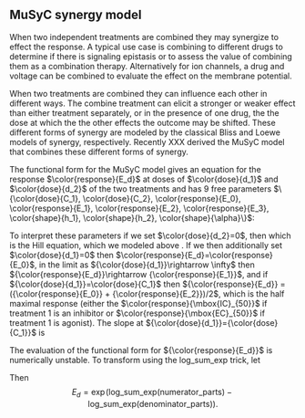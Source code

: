 
## MuSyC synergy model {#MuSyC}
When two independent treatments are combined they may synergize to effect the response. A typical use case is combining to different drugs to determine if there is signaling epistasis or to assess the value of combining them as a combination therapy. Alternatively for ion channels, a drug and voltage can be combined to evaluate the effect on the membrane potential.

When two treatments are combined they can influence each other in different ways. The combine treatment can elicit a stronger or weaker effect than either treatment separately, or in the presence of one drug, the the dose at which the the other effects the outcome may be shifted. These different forms of synergy are modeled by the classical Bliss and Loewe models of synergy, respectively. Recently XXX derived the MuSyC model that combines these different forms of synergy.  

The functional form for the MuSyC model gives an equation for the response $\color{response}{E_d}$ at doses of $\color{dose}{d_1}$ and $\color{dose}{d_2}$ of the two treatments and has $9$ free parameters $\{\color{dose}{C_1}, \color{dose}{C_2}, \color{response}{E_0}, \color{response}{E_1}, \color{response}{E_2}, \color{response}{E_3}, \color{shape}{h_1}, \color{shape}{h_2}, \color{shape}{\alpha}\}$:

\begin{align}
\color{response}{E_d} &= \frac{
          {\color{dose}{C_1}}^{\color{shape}{h_1}}{\color{dose}{C_2}}^{\color{shape}{h_2}}{\color{response}{E_0}} +
          {\color{dose}{d_1}}^{\color{shape}{h_1}}{\color{dose}{C_2}}^{\color{shape}{h_2}}{\color{response}{E_1}} +
          {\color{dose}{C_1}}^{\color{shape}{h_1}}{\color{dose}{d_2}}^{\color{shape}{h_2}}{\color{response}{E_2}} +
          {\color{dose}{d_1}}^{\color{shape}{h_1}}{\color{dose}{d_2}}^{\color{shape}{h_2}}{\color{shape}{\alpha}} {\color{response}{E_3}}
       }{
          {\color{dose}{C_1}}^{\color{shape}{h_1}}{\color{dose}{C_2}}^{\color{shape}{h_2}} +
          {\color{dose}{d_1}}^{\color{shape}{h_1}}{\color{dose}{C_2}}^{\color{shape}{h_2}} +
          {\color{dose}{C_1}}^{\color{shape}{h_1}}{\color{dose}{d_2}}^{\color{shape}{h_2}} +
          {\color{dose}{d_1}}^{\color{shape}{h_1}}{\color{dose}{d_2}}^{\color{shape}{h_2}}{\color{shape}{\alpha}}}
\end{align}

To interpret these parameters if we set $\color{dose}{d_2}=0$, then 
\begin{align}
\color{response}{E_d} &= \frac{
          {\color{dose}{C_1}}^{\color{shape}{h_1}}{\color{response}{E_0}} +
          {\color{dose}{d_1}}^{\color{shape}{h_1}}{\color{response}{E_1}}
       }{
          {\color{dose}{C_1}}^{\color{shape}{h_1}} +
          {\color{dose}{d_1}}^{\color{shape}{h_1}}}
\end{align}
which is the Hill equation, which we modeled above \ref{sec:hill}. If we then additionally set $\color{dose}{d_1}=0$ then $\color{response}{E_d}=\color{response}{E_0}$, in the limit as ${\color{dose}{d_1}}\rightarrow \infty$ then ${\color{response}{E_d}}\rightarrow {\color{response}{E_1}}$, and if ${\color{dose}{d_1}}=\color{dose}{C_1}$ then ${\color{response}{E_d}} = ({\color{response}{E_0}} + {\color{response}{E_2}})/2$, which is the half maximal response (either the $\color{response}{\mbox{IC}_{50}}$ if treatment $1$ is an inhibitor or $\color{response}{\mbox{EC}_{50}}$ if treatment $1$ is agonist). The slope at ${\color{dose}{d_1}}={\color{dose}{C_1}}$ is 
\begin{align*}
    \frac{\mathrm{d}\;\color{response}{E_d}}{\mathrm{d}\color{dose}{d_1}}
        &= {\color{dose}{C_1}}^{v}{\color{response}{E_0}}
              \frac{\mathrm{d}}{\mathrm{d}\color{dose}{d_1}}
                  \frac{1}{{\color{dose}{C_1}}^{\color{shape}{h_1}} + {\color{dose}{d_1}}^{\color{shape}{h_1}}} +
           {\color{response}{E_1}}
              \frac{\mathrm{d}}{\mathrm{d}\color{dose}{d_1}}
                   \frac{{\color{dose}{d_1}}^{h_1}}{{\color{dose}{C_1}}^{\color{shape}{h_1}} + {\color{dose}{d_1}}^{\color{shape}{h_1}}}\\
        &= {\color{dose}{C_1}}^{h_1}{\color{response}{E_0}}
              \frac{                          h_1{\color{dose}{d_1}}^{{\color{shape}{h_1}}-1}}{\left({\color{dose}{C_1}}^{\color{shape}{h_1}} + {\color{dose}{d_1}}^{\color{shape}{h_1}}\right)^2} +
            {\color{response}{E_1}}
               \frac{{\color{dose}{C_1}}^{\color{shape}{h_1}}h_1{\color{dose}{d_1}}^{{\color{shape}{h_1}}-1}}{\left({\color{dose}{C_1}}^{\color{shape}{h_1}} + {\color{dose}{d_1}}^{\color{shape}{h_1}}\right)^2}\\
        &= ({\color{response}{E_0}} + {\color{response}{E_1}})
\end{align*}

The evaluation of the functional form for ${\color{response}{E_d}}$ is numerically unstable. To transform using the $\mbox{log\_sum\_exp}$ trick, let

\begin{align*}
\mbox{numerator\_parts} = [\\
      &{\color{shape}{h_1}}\log({\color{dose}{C_1}}) + {\color{shape}{h_2}}\log({\color{dose}{C_2}}) + \log({\color{response}{E_0}}),\\
      &{\color{shape}{h_1}}\log({\color{dose}{d_1}}) + {\color{shape}{h_2}}\log({\color{dose}{C_2}}) + \log({\color{response}{E_1}}),\\
      &{\color{shape}{h_1}}\log({\color{dose}{C_1}}) + {\color{shape}{h_2}}\log({\color{dose}{d_2}}) + \log({\color{response}{E_2}}),\\
      &{\color{shape}{h_1}}\log({\color{dose}{d_1}}) + {\color{shape}{h_2}}\log({\color{dose}{d_2}}) + \log({\color{response}{E_3}}) + \log({\color{shape}{\alpha}}) ]\\
\mbox{denominator\_parts} = [\\
      &{\color{shape}{h_1}}\log({\color{dose}{C_1}}) + {\color{shape}{h_2}}\log({\color{dose}{C_2}}),\\
      &{\color{shape}{h_1}}\log({\color{dose}{d_1}}) + {\color{shape}{h_2}}\log({\color{dose}{C_2}}),\\
      &{\color{shape}{h_1}}\log({\color{dose}{C_1}}) + {\color{shape}{h_2}}\log({\color{dose}{d_2}}),\\
      &{\color{shape}{h_1}}\log({\color{dose}{d_1}}) + {\color{shape}{h_2}}\log({\color{dose}{d_2}})]\\
\end{align*}
Then 
$$
    E_d = \mbox{exp}\!\left(\mbox{log\_sum\_exp}(\mbox{numerator\_parts}) - \mbox{log\_sum\_exp}(\mbox{denominator\_parts})\right).
$$